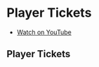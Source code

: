# Player Tickets

- [Watch on YouTube](https://www.youtube.com/watch?v=Sxq8wrU4yWk)


## Player Tickets
<ReactPlayer url='https://www.youtube.com/watch?v=Sxq8wrU4yWk' />